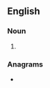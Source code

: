 {{also|mantits}}
==English==

===Noun===
{{head|en|noun plural form}}

# {{plural of|man tit|lang=en}}

===Anagrams===
* {{anagrams|en|a=aimnstt|mattins}}